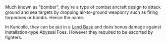 {{Equipment type category}}
{{clear}}


Much known as "bomber", they're a type of combat aircraft design to attack ground and sea targets by dropping air-to-ground weaponry such as firing torpedoes or bombs. Hence the name.

In Kancolle, they can be put in a [[Land Base Aerial Support|Land Base]] and does bonus damage against Installation-type Abyssal Foes. However they required to be escorted by fighters.